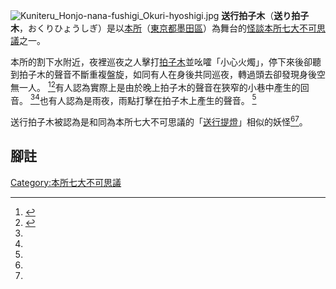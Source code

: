 [[File:Kuniteru_Honjo-nana-fushigi_Okuri-hyoshigi.jpg|right]]
'''送行拍子木'''（'''送り拍子木'''，おくりひょうしぎ）是以[[本所|本所]]（[[東京都|東京都]][[墨田區|墨田區]]）為舞台的[[怪談|怪談]][[本所七大不可思議|本所七大不可思議]]之一。

本所的割下水附近，夜裡巡夜之人擊打[[拍子木|拍子木]]並吆嚯「小心火燭」，停下來後卻聽到拍子木的聲音不斷重複盤旋，如同有人在身後共同巡夜，轉過頭去卻發現身後空無一人。 <ref name="masao">{{Cite book<!--|和書-->|author=岡崎柾男|title=両國・錦糸町むかし話母が子に語る|year=1983|publisher=下町タイムス社|isbn=978-4-7874 -9015-5|pages=31-32 頁}}</ref><ref name="sumida">{{Cite book<!--|和書-->|author=墨田區區長室編|title=すみだむかしばなし|edition=改訂第3 版|year=1982|publisher=墨田區區長室|series=史跡あちこち|pages=6頁}}</ref>有人認為實際上是由於晚上拍子木的聲音在狹窄的小巷中產生的回音。 <ref name="masao" /><ref name="sumida" />也有人認為是雨夜，雨點打擊在拍子木上產生的聲音。 <ref name="masao" />

送行拍子木被認為是和同為本所七大不可思議的「[[送行提燈|送行提燈]]」相似的妖怪<ref name="masao" /><ref name="sumida" />。

== 腳註 ==
<references/>
{{DEFAULTSORT:おくりひょうしき}}

[[Category:本所七大不可思議|Category:本所七大不可思議]]

{{stub|日本妖怪|Japan-myth-stub.gif}}